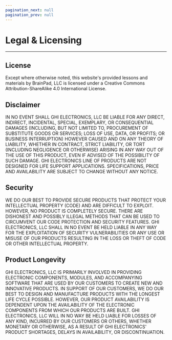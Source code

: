 ```yaml
---
pagination_next: null
pagination_prev: null
---
```


# Legal & Licensing

---

## License

Except where otherwise noted, this website's provided lessons and materials by BrainPad, LLC is licensed under a Creative Commons Attribution-ShareAlike 4.0 International License.

## Disclaimer

IN NO EVENT SHALL GHI ELECTRONICS, LLC BE LIABLE FOR ANY DIRECT, INDIRECT, INCIDENTAL, SPECIAL, EXEMPLARY, OR CONSEQUENTIAL DAMAGES (INCLUDING, BUT NOT LIMITED TO, PROCUREMENT OF SUBSTITUTE GOODS OR SERVICES; LOSS OF USE, DATA, OR PROFITS; OR BUSINESS INTERRUPTION) HOWEVER CAUSED AND ON ANY THEORY OF LIABILITY, WHETHER IN CONTRACT, STRICT LIABILITY, OR TORT (INCLUDING NEGLIGENCE OR OTHERWISE) ARISING IN ANY WAY OUT OF THE USE OF THIS PRODUCT, EVEN IF ADVISED OF THE POSSIBILITY OF SUCH DAMAGE. GHI ELECTRONICS LINE OF PRODUCTS ARE NOT DESIGNED FOR LIFE SUPPORT APPLICATIONS. SPECIFICATIONS, PRICE AND AVAILABILITY ARE SUBJECT TO CHANGE WITHOUT ANY NOTICE.

## Security

WE DO OUR BEST TO PROVIDE SECURE PRODUCTS THAT PROTECT YOUR INTELLECTUAL PROPERTY (CODE) AND ARE DIFFICULT TO EXPLOIT. HOWEVER, NO PRODUCT IS COMPLETELY SECURE. THERE ARE DISHONEST AND POSSIBLY ILLEGAL METHODS THAT CAN BE USED TO CIRCUMVENT OUR CODE PROTECTION AND SECURITY FEATURES. GHI ELECTRONICS, LLC SHALL IN NO EVENT BE HELD LIABLE IN ANY WAY FOR THE EXPLOITATION OF SECURITY VULNERABILITIES OR ANY USE OR MISUSE OF OUR PRODUCTS RESULTING IN THE LOSS OR THEFT OF CODE OR OTHER INTELLECTUAL PROPERTY.

## Product Longevity

GHI ELECTRONICS, LLC IS PRIMARILY INVOLVED IN PROVIDING ELECTRONIC COMPONENTS, MODULES, AND ACCOMPANYING SOFTWARE THAT ARE USED BY OUR CUSTOMERS TO CREATE NEW AND INNOVATIVE PRODUCTS. IN SUPPORT OF OUR CUSTOMERS, WE DO OUR BEST TO DESIGN AND MANUFACTURE PRODUCTS WITH THE LONGEST LIFE CYCLE POSSIBLE. HOWEVER, OUR PRODUCT AVAILABILITY IS DEPENDENT UPON THE AVAILABILITY OF THE ELECTRONIC COMPONENTS FROM WHICH OUR PRODUCTS ARE BUILT. GHI ELECTRONICS, LLC WILL IN NO WAY BE HELD LIABLE FOR LOSSES OF ANY KIND, INCURRED BY OUR CUSTOMERS OR OTHERS, WHETHER MONETARY OR OTHERWISE, AS A RESULT OF GHI ELECTRONICS' PRODUCT SHORTAGES, DELAYS IN AVAILABILITY, OR DISCONTINUATION. 